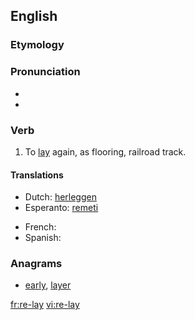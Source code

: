 {{also|relay}}
==English==

===Etymology===
{{prefix|re|lay}}

===Pronunciation===
* {{IPA|/ˈɻileɪ/}}
* {{homophones|relay}}

===Verb===
{{en-verb|re-lays|re-laying|re-laid|re-laid}}

# To [[lay]] again, as flooring, railroad track.

====Translations====
{{trans-top|to lay again}}
* Dutch: [[herleggen]]
* Esperanto: [[remeti]]
{{trans-mid}}
* French: {{t+|fr|remettre}}
* Spanish: {{t-|es|reponer}}
{{trans-bottom}}

===Anagrams===
* {{alphagram|aelry}} [[early#English|early]], [[layer#English|layer]]

[[fr:re-lay]]
[[vi:re-lay]]